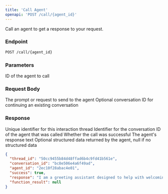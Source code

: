 ```yaml
---
title: 'Call Agent'
openapi: 'POST /call/{agent_id}'
---
```


Call an agent to get a response to your request.

### Endpoint

```bash
POST /call/{agent_id}
```

### Parameters

<ParamField path="agent_id" type="string" required>
  ID of the agent to call
</ParamField>

### Request Body

<ParamField body="request" type="string" required>
  The prompt or request to send to the agent
</ParamField>

<ParamField body="conversation_id" type="string">
  Optional conversation ID for continuing an existing conversation
</ParamField>

### Response

<ResponseField name="thread_id" type="string" required>
  Unique identifier for this interaction thread
</ResponseField>

<ResponseField name="conversation_id" type="string" required>
  Identifier for the conversation
</ResponseField>

<ResponseField name="agent_id" type="string" required>
  ID of the agent that was called
</ResponseField>

<ResponseField name="success" type="boolean" required>
  Whether the call was successful
</ResponseField>

<ResponseField name="response" type="string" required>
  The agent's response text
</ResponseField>

<ResponseField name="function_result" type="object">
  Optional structured data returned by the agent, null if no structured data
</ResponseField>

```json
{
  "thread_id": "50cc9455b84d48ffad6b4c9fd41b561e",
  "conversation_id": "bc8e506e4a6f49ad",
  "agent_id": "2ec10f28abac4e01",
  "success": true,
  "response": "I am a greeting assistant designed to help with welcoming users...",
  "function_result": null
}
``` 